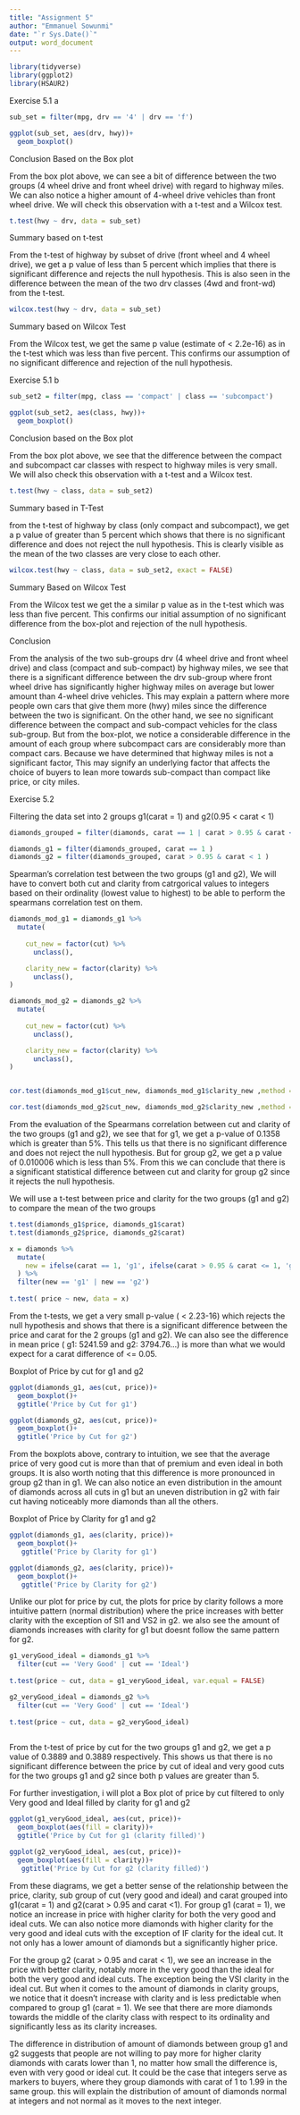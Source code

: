 ```yaml
---
title: "Assignment 5"
author: "Emmanuel Sowunmi"
date: "`r Sys.Date()`"
output: word_document
---
```


```r
library(tidyverse)
library(ggplot2)
library(HSAUR2)
```

Exercise 5.1 a

```r
sub_set = filter(mpg, drv == '4' | drv == 'f')

ggplot(sub_set, aes(drv, hwy))+
  geom_boxplot()
```

Conclusion Based on the Box plot

From the box plot above, we can see a bit of difference between the two groups (4 wheel drive and front wheel drive) with regard to highway miles. We can also notice a higher amount of 4-wheel drive vehicles than front wheel drive. We will check this observation with a t-test and a Wilcox test.


```r
t.test(hwy ~ drv, data = sub_set)
```

Summary based on t-test 

From the t-test of highway by subset of drive (front wheel and 4 wheel drive), we get a p value of less than 5 percent which implies that there is significant difference and rejects the null hypothesis. This is also seen in the difference between the mean of the two drv classes (4wd and front-wd) from the t-test.

```r
wilcox.test(hwy ~ drv, data = sub_set)
```

Summary based on Wilcox Test

From the Wilcox test, we get the same p value (estimate of < 2.2e-16) as in the t-test which was less than five percent. This confirms our assumption of no significant difference and rejection of the null hypothesis.

Exercise 5.1 b

```r
sub_set2 = filter(mpg, class == 'compact' | class == 'subcompact')

ggplot(sub_set2, aes(class, hwy))+
  geom_boxplot()
```
Conclusion based on the Box plot

From the box plot above, we see that the difference between the compact and subcompact car classes with respect to highway miles is very small. We will also check this observation with a t-test and a Wilcox test.



```r
t.test(hwy ~ class, data = sub_set2)
```

Summary based in T-Test

from the t-test of highway by class (only compact and subcompact), we get a p value of greater than 5 percent which shows that there is no significant difference and does not reject the null hypothesis. This is clearly visible as the mean of the two classes are very close to each other.

```r
wilcox.test(hwy ~ class, data = sub_set2, exact = FALSE)
```

Summary Based on Wilcox Test

From the Wilcox test we get the a similar p value as in the t-test which was less than five percent. This confirms our initial assumption of no significant difference from the box-plot and rejection of the null hypothesis.

Conclusion

From the analysis of the two sub-groups drv (4 wheel drive and front wheel drive) and class (compact and sub-compact) by highway miles, we see that there is a significant difference between the drv sub-group where front wheel drive has significantly higher highway miles on average but lower amount  than 4-wheel drive vehicles. This may explain a pattern where more people own cars that give them more (hwy) miles since the difference between the two is significant. On the other hand, we see no significant difference between the compact and sub-compact vehicles for the class sub-group. But from the box-plot, we notice a considerable difference in the amount of each group where subcompact cars are considerably more than compact cars. Because we have determined that highway miles is not a significant factor, This may signify an underlying factor that affects the choice of buyers to lean more towards sub-compact than compact like price, or city miles.

Exercise 5.2

Filtering the data set into 2 groups g1(carat = 1) and g2(0.95 < carat < 1)
```r
diamonds_grouped = filter(diamonds, carat == 1 | carat > 0.95 & carat < 1)

diamonds_g1 = filter(diamonds_grouped, carat == 1 )
diamonds_g2 = filter(diamonds_grouped, carat > 0.95 & carat < 1 )
```

Spearman's correlation test between the two groups (g1 and g2), We will have to convert both cut and clarity from catrgorical values to integers based on their ordinality (lowest value to highest) to be able to perform the spearmans correlation test on them.

```r
diamonds_mod_g1 = diamonds_g1 %>%
  mutate(
   
    cut_new = factor(cut) %>%
      unclass(),

    clarity_new = factor(clarity) %>%
      unclass(),
)

diamonds_mod_g2 = diamonds_g2 %>%
  mutate(
   
    cut_new = factor(cut) %>%
      unclass(),

    clarity_new = factor(clarity) %>%
      unclass(),
)


cor.test(diamonds_mod_g1$cut_new, diamonds_mod_g1$clarity_new ,method = 'spearman');

cor.test(diamonds_mod_g2$cut_new, diamonds_mod_g2$clarity_new ,method = 'spearman');

```

From the evaluation of the Spearmans correlation between cut and clarity of the two groups (g1 and g2), we see that for g1, we get a p-value of 0.1358 which is greater than 5%. This tells us that there is no significant difference and does not reject the null hypothesis. But for group g2, we get a p value of 0.010006 which is less than 5%. From this we can conclude that there is a significant statistical difference between cut and clarity for group g2 since it rejects the null hypothesis.



We will use a t-test between price and clarity for the two groups (g1 and g2) to compare the mean of the two groups
```r
t.test(diamonds_g1$price, diamonds_g1$carat)
t.test(diamonds_g2$price, diamonds_g2$carat)

x = diamonds %>% 
  mutate(
    new = ifelse(carat == 1, 'g1', ifelse(carat > 0.95 & carat <= 1, 'g2','g3'))
  ) %>% 
  filter(new == 'g1' | new == 'g2') 
  
t.test( price ~ new, data = x)
```
From the t-tests, we get a very small p-value ( < 2.23-16) which rejects the null hypothesis and shows that there is a significant difference between the price and carat for the 2 groups (g1 and g2). We can also see the difference in mean price ( g1: 5241.59 and g2: 3794.76...) is more than what we would expect for a carat difference of <= 0.05.



Boxplot of Price by cut for g1 and g2

```r

ggplot(diamonds_g1, aes(cut, price))+
  geom_boxplot()+
  ggtitle('Price by Cut for g1')

ggplot(diamonds_g2, aes(cut, price))+
  geom_boxplot()+
  ggtitle('Price by Cut for g2')

```

From the boxplots above, contrary to intuition, we see that the average price of very good cut is more than that of premium and even ideal in both groups. It is also worth noting that this difference is more pronounced in group g2 than in g1. We can also notice an even distribution in the amount of diamonds across all cuts in g1 but an uneven distribution in g2 with fair cut having noticeably more diamonds than all the others.



Boxplot of Price by Clarity for g1 and g2
```r
ggplot(diamonds_g1, aes(clarity, price))+
  geom_boxplot()+
   ggtitle('Price by Clarity for g1')

ggplot(diamonds_g2, aes(clarity, price))+
  geom_boxplot()+
   ggtitle('Price by Clarity for g2')

```

Unlike our plot for price by cut, the plots for price by clarity follows a more intuitive pattern (normal distribution) where the price increases with better clarity with the exception of SI1 and VS2 in g2. we also see the amount of diamonds increases with clarity for g1 but doesnt follow the same pattern for g2.


```r
g1_veryGood_ideal = diamonds_g1 %>% 
  filter(cut == 'Very Good' | cut == 'Ideal')
  
t.test(price ~ cut, data = g1_veryGood_ideal, var.equal = FALSE)

g2_veryGood_ideal = diamonds_g2 %>% 
  filter(cut == 'Very Good' | cut == 'Ideal')
  
t.test(price ~ cut, data = g2_veryGood_ideal)
  
```
From the t-test of price by cut for the two groups g1 and g2, we get a p value of 0.3889 and 0.3889 respectively. This shows us that there is no significant difference between the price by cut of ideal and very good cuts for the two groups g1 and g2 since both p values are greater than 5.


For further investigation, i will plot a Box plot of price by cut filtered to only Very good and Ideal filled by clarity for g1 and g2
```r

ggplot(g1_veryGood_ideal, aes(cut, price))+
  geom_boxplot(aes(fill = clarity))+
  ggtitle('Price by Cut for g1 (clarity filled)')

ggplot(g2_veryGood_ideal, aes(cut, price))+
  geom_boxplot(aes(fill = clarity))+
   ggtitle('Price by Cut for g2 (clarity filled)')
```

From these diagrams, we get a better sense of the relationship between the price, clarity, sub group of cut (very good and ideal) and carat grouped into g1(carat  = 1) and g2(carat > 0.95 and carat <1). For group g1 (carat = 1), we notice an increase in price with higher clarity for both the very good and ideal cuts. We can also notice more diamonds with higher clarity for the very good and ideal cuts with the exception of IF clarity for the ideal cut. It not only has a lower amount of diamonds but a significantly higher price.

For the group g2 (carat > 0.95 and carat < 1), we see an increase in the price with better clarity, notably more in the very good than the ideal for both the very good and ideal cuts. The exception being the VSI clarity in the ideal cut. But when it comes to the amount of diamonds in clarity groups, we notice that it doesn't increase with clarity and is less predictable when compared to group g1 (carat = 1). We see that there are more diamonds towards the middle of the clarity class with respect to its ordinality and significantly less as its clarity increases. 

The difference in distribution of amount of diamonds between group g1 and g2 suggests that people are not willing to pay more for higher clarity diamonds with carats lower than 1, no matter how small the difference is, even with very good or ideal cut. It could be the case that integers serve as markers to buyers, where they group diamonds with carat of 1 to 1.99 in the same group. this will explain the distribution of amount of diamonds normal at integers and not normal as it moves to the next integer.
